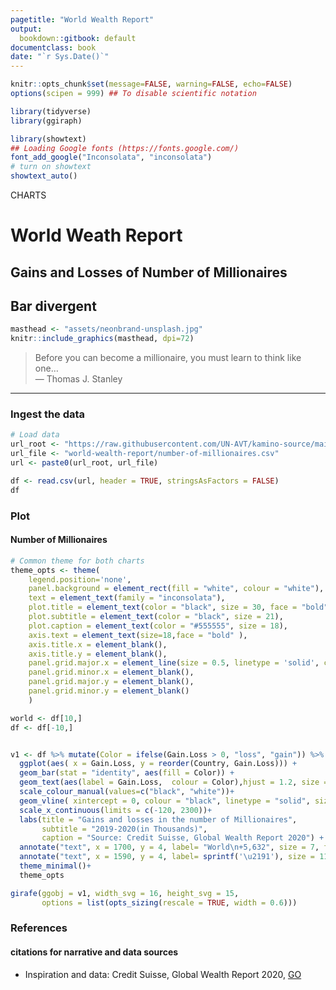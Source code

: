 ```yaml
---
pagetitle: "World Wealth Report"
output:
  bookdown::gitbook: default
documentclass: book
date: "`r Sys.Date()`"
---
```


```r

knitr::opts_chunk$set(message=FALSE, warning=FALSE, echo=FALSE)
options(scipen = 999) ## To disable scientific notation

library(tidyverse)
library(ggiraph)

library(showtext)
## Loading Google fonts (https://fonts.google.com/)
font_add_google("Inconsolata", "inconsolata")
# turn on showtext
showtext_auto()

```

<div class="activity">
CHARTS
</div>

# World Weath Report
## Gains and Losses of Number of Millionaires
## Bar divergent 

```r

masthead <- "assets/neonbrand-unsplash.jpg"
knitr::include_graphics(masthead, dpi=72)

```

> Before you can become a millionaire, you must learn to think like one...\
--- Thomas J. Stanley\

***

### Ingest the data


```r

# Load data
url_root <- "https://raw.githubusercontent.com/UN-AVT/kamino-source/main/sources/0-shared/data/"
url_file <- "world-wealth-report/number-of-millionaires.csv"
url <- paste0(url_root, url_file)

df <- read.csv(url, header = TRUE, stringsAsFactors = FALSE)
df

```


### Plot
#### Number of Millionaires

```r

# Common theme for both charts
theme_opts <- theme(
    legend.position='none', 
    panel.background = element_rect(fill = "white", colour = "white"), 
    text = element_text(family = "inconsolata"), 
    plot.title = element_text(color = "black", size = 30, face = "bold"),
    plot.subtitle = element_text(color = "black", size = 21),
    plot.caption = element_text(color = "#555555", size = 18),
    axis.text = element_text(size=18,face = "bold" ),
    axis.title.x = element_blank(),
    axis.title.y = element_blank(),
    panel.grid.major.x = element_line(size = 0.5, linetype = 'solid', colour = "#b0bfc8"),
    panel.grid.minor.x = element_blank(),
    panel.grid.major.y = element_blank(),
    panel.grid.minor.y = element_blank()
    )

world <- df[10,]
df <- df[-10,]


v1 <- df %>% mutate(Color = ifelse(Gain.Loss > 0, "loss", "gain")) %>%
  ggplot(aes( x = Gain.Loss, y = reorder(Country, Gain.Loss))) +
  geom_bar(stat = "identity", aes(fill = Color)) +
  geom_text(aes(label = Gain.Loss,  colour = Color),hjust = 1.2, size = 8) +
  scale_colour_manual(values=c("black", "white"))+
  geom_vline( xintercept = 0, colour = "black", linetype = "solid", size = 0.5 ) +
  scale_x_continuous(limits = c(-120, 2300))+
  labs(title = "Gains and losses in the number of Millionaires",
       subtitle = "2019-2020(in Thousands)",
       caption = "Source: Credit Suisse, Global Wealth Report 2020") +
  annotate("text", x = 1700, y = 4, label= "World\n+5,632", size = 7, fontface = 'bold')+
  annotate("text", x = 1590, y = 4, label= sprintf('\u2191'), size = 11, fontface = 'bold', color = '#00BFC4')+
  theme_minimal()+
  theme_opts

girafe(ggobj = v1, width_svg = 16, height_svg = 15,
       options = list(opts_sizing(rescale = TRUE, width = 0.6)))

```

### References
#### citations for narrative and data sources

* Inspiration and data: Credit Suisse, Global Wealth Report 2020, [GO](https://www.credit-suisse.com/about-us/en/reports-research/global-wealth-report.html){target="_blank"}
